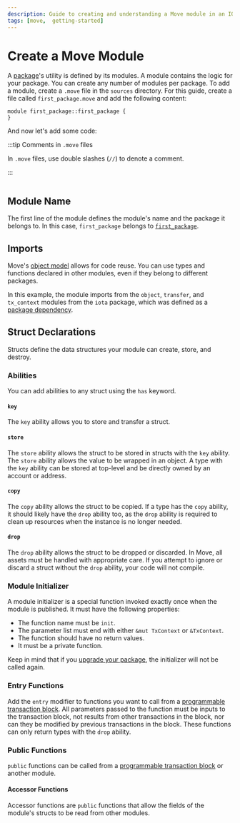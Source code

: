 ```yaml
---
description: Guide to creating and understanding a Move module in an IOTA package.
tags: [move,  getting-started]
---
```




# Create a Move Module

A [package](create-a-package.mdx)'s utility is defined by its modules. A module contains the logic for your package. You can create any number of modules per package. To add a module, create a `.move` file in the `sources` directory. For this guide, create a file called `first_package.move` and add the following content:

```move
module first_package::first_package {
}
```

And now let's add some code:

:::tip Comments in `.move` files

In `.move` files, use double slashes (`//`) to denote a comment.

:::


```move file=<rootDir>/examples/move/first_package/sources/first_package.move#L7-L41
```
## Module Name

The first line of the module defines the module's name and the package it belongs to. In this case, `first_package` belongs to [`first_package`](create-a-package.mdx).

## Imports

Move's [object model](../iota-101/objects/object-model.mdx) allows for code reuse. You can use types and functions declared in other modules, even if they belong to different packages.

In this example, the module imports from the `object`, `transfer`, and `tx_context` modules from the `iota` package, which was defined as a [package dependency](create-a-package.mdx#dependencies).

## Struct Declarations

Structs define the data structures your module can create, store, and destroy.

### Abilities

You can add abilities to any struct using the `has` keyword.

#### `key`

The `key` ability allows you to store and transfer a struct.

#### `store`

The `store` ability allows the struct to be stored in structs with the `key` ability. The `store` ability allows the value to be wrapped in an object. A type with the `key` ability can be stored at top-level and be directly owned by an account or address.

#### `copy`

The `copy` ability allows the struct to be copied. If a type has the `copy` ability, it should likely have the `drop` ability too, as the `drop` ability is required to clean up resources when the instance is no longer needed.

#### `drop`

The `drop` ability allows the struct to be dropped or discarded. In Move, all assets must be handled with appropriate care. If you attempt to ignore or discard a struct without the `drop` ability, your code will not compile.

### Module Initializer

A module initializer is a special function invoked exactly once when the module is published. It must have the following properties:

- The function name must be `init`.
- The parameter list must end with either `&mut TxContext` or `&TxContext`.
- The function should have no return values.
- It must be a private function.

Keep in mind that if you [upgrade your package](../iota-101/move-overview/package-upgrades/upgrade.mdx), the initializer will not be called again.

### Entry Functions

Add the `entry` modifier to functions you want to call from a [programmable transaction block](../iota-101/transactions/ptb/prog-txn-blocks.mdx). All parameters passed to the function must be inputs to the transaction block, not results from other transactions in the block, nor can they be modified by previous transactions in the block. These functions can only return types with the `drop` ability.

### Public Functions

`public` functions can be called from a [programmable transaction block](../iota-101/transactions/ptb/prog-txn-blocks.mdx) or another module.

#### Accessor Functions

Accessor functions are `public` functions that allow the fields of the module's structs to be read from other modules.


<Quiz questions={questions} />
